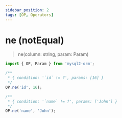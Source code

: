 ```yaml
---
sidebar_position: 2
tags: [OP, Operators]
---
```


# ne (notEqual)

> ne(column: string, param: Param)

```ts
import { OP, Param } from 'mysql2-orm';

/**
 * { condition: '`id` != ?', params: [16] }
 */
OP.ne('id', 16);

/**
 * { condition: '`name` != ?', params: ['John'] }
 */
OP.ne('name', 'John');
```
